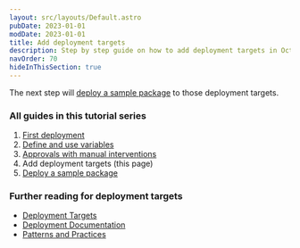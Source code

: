 ```yaml
---
layout: src/layouts/Default.astro
pubDate: 2023-01-01
modDate: 2023-01-01
title: Add deployment targets
description: Step by step guide on how to add deployment targets in Octopus Deploy.
navOrder: 70
hideInThisSection: true
---
```


<AddDeploymentTargets />

The next step will [deploy a sample package](/docs/getting-started/first-deployment/deploy-a-package) to those deployment targets.

### All guides in this tutorial series

1. [First deployment](/docs/getting-started/first-deployment)
2. [Define and use variables](/docs/getting-started/first-deployment/define-and-use-variables)
3. [Approvals with manual interventions](/docs/getting-started/first-deployment/approvals-with-manual-interventions)
4. Add deployment targets (this page)
5. [Deploy a sample package](/docs/getting-started/first-deployment/deploy-a-package)

### Further reading for deployment targets

- [Deployment Targets](/docs/infrastructure/deployment-targets)
- [Deployment Documentation](/docs/deployments)
- [Patterns and Practices](/docs/deployments/patterns)
